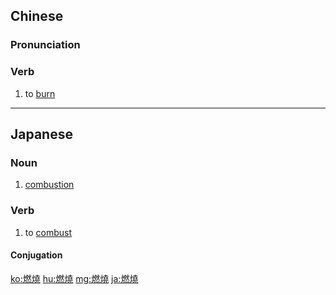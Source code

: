 {{also|燃烧}}
==Chinese==
{{zh-forms|s=燃烧}}

===Pronunciation===
{{zh-pron
|m=ránshāo
|c=jin4 siu1
|mn=qz,tp,xm:liân-sio/kh,zz:jiân-sio/tw:hiâⁿ-sio
|cat=v
}}

===Verb===
{{zh-verb}}

# to [[burn]]

{{zh-cat|Elementary}}

----

==Japanese==
{{ja-kanjitab|ねん|しょう|yomi=o}}

===Noun===
{{ja-noun|ねんしょう|shin=燃焼}}

# [[combustion]]

===Verb===
{{ja-verb-suru|ねんしょう|shin=燃焼}}

# to [[combust]]

====Conjugation====
{{ja-suru|ねんしょう}}

[[ko:燃燒]]
[[hu:燃燒]]
[[mg:燃燒]]
[[ja:燃燒]]